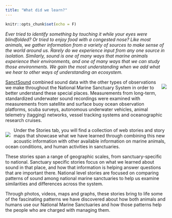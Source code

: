 ```yaml
---
title: "What did we learn?"
---
```


```r
knitr::opts_chunk$set(echo = F)
```

<!-- source text and layout: [Tutorial_V2_Oct2021 - Google Slides](https://docs.google.com/presentation/d/1ESA1om80tbmSphnJrmyZAfn5HtCIxm-G91Vf1J3c8Vc/edit#slide=id.gefd8a9cf27_0_34) -->

_Ever tried to identify something by touching it while your eyes were blindfolded? Or tried to enjoy food with a congested nose? Like most animals, we gather information from a variety of sources to make sense of the world around us. Rarely do we experience input from any one source in isolation. Similarly, sound is one of many ways that marine animals experience their environments, and one of many ways that we can study those environments. We gain the most understanding when we add what we hear to other ways of understanding an ecosystem._


<div style= "float:right; padding-left: 10px">
![](./images/what-learn.png)
</div>

[SanctSound](https://nmssanctuarieseus2-dev.azurewebsites.net/news/feb21/sanctsound-overview.html) combined sound data with the other types of observations we make throughout the National Marine Sanctuary System in order to better understand these special places. Measurements from long-term, standardized underwater sound recordings were examined with measurements from satellite and surface buoy ocean observation platforms, scuba surveys, autonomous underwater vehicles, animal telemetry (tagging) networks, vessel tracking systems and oceanographic research cruises. 

<div style= "float:left; padding-right: 10px">
![](./images/stories.png)
</div>

Under the Stories tab, you will find a collection of web stories and story maps that showcase what we have learned through combining this new acoustic information with other available information on marine animals, ocean conditions, and human activities in sanctuaries.

These stories span a range of geographic scales, from sanctuary-specific to national. Sanctuary specific stories focus on what we learned about sound in that place, and how that information is helping answer questions that are important there.  National level stories are focused on comparing patterns of sound among national marine sanctuaries to help us examine similarities and differences across the system. 

Through photos, videos, maps and graphs, these stories bring to life some of the fascinating patterns we have discovered about how both animals and humans use our National Marine Sanctuaries and how those patterns help the people who are charged with managing them.

